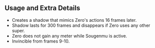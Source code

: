 ## Usage and Extra Details

- Creates a shadow that mimics Zero's actions 16 frames later.
- Shadow lasts for 300 frames and disappears if Zero uses any other super.
- Zero does not gain any meter while Sougenmu is active.
- Invincible from frames 9-10.
